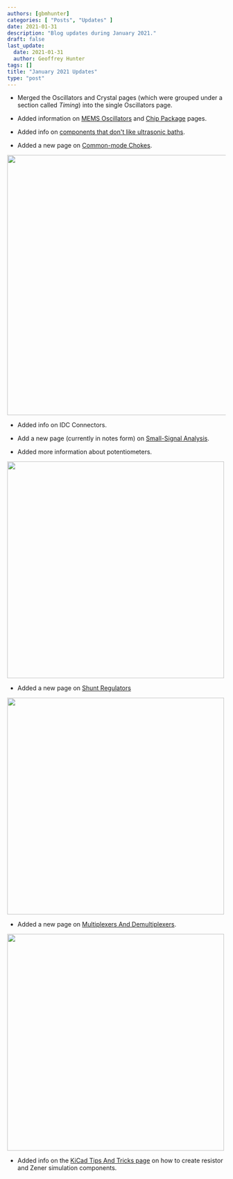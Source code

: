 ```yaml
---
authors: [gbmhunter]
categories: [ "Posts", "Updates" ]
date: 2021-01-31
description: "Blog updates during January 2021."
draft: false
last_update:
  date: 2021-01-31
  author: Geoffrey Hunter
tags: []
title: "January 2021 Updates"
type: "post"
---
```



* Merged the Oscillators and Crystal pages (which were grouped under a section called _Timing_) into the single Oscillators page.

* Added information on [MEMS Oscillators](/electronics/components/oscillators/#mems-oscillators) and [Chip Package](/pcb-design/component-packages/chip-eia-component-packages) pages.

* Added info on [components that don't like ultrasonic baths](/electronics/tools/#ultrasonic-cleaners).

* Added a new page on [Common-mode Chokes](/electronics/components/common-mode-chokes).


<Image src={common_mode_choke_screenshot} width="600px"></Image>

* Added info on IDC Connectors.

* Add a new page (currently in notes form) on [Small-Signal Analysis](/electronics/circuit-design/small-signal-analysis).

* Added more information about potentiometers.


<Image src={potentiometers_screenshot} width="500px"></Image>

* Added a new page on [Shunt Regulators](/electronics/components/power-regulators/shunt-regulators)


<Image src={shunt_regulators_screenshot} width="500px"></Image>

* Added a new page on [Multiplexers And Demultiplexers](/electronics/components/multiplexers-and-demultiplexers).


<Image src={multiplexers_screenshot} width="500px"></Image>

* Added info on the [KiCad Tips And Tricks page](/electronics/general/kicad/kicad-tips-and-tricks) on how to create resistor and Zener simulation components.
